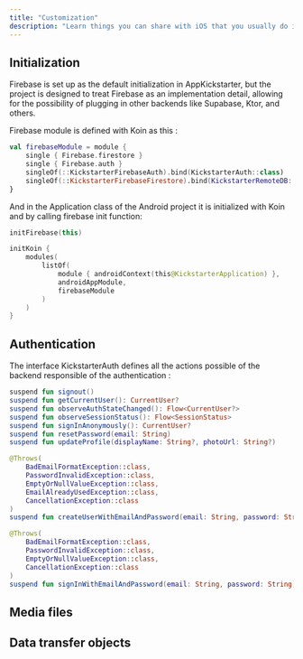 ```yaml
--- 
title: "Customization"
description: "Learn things you can share with iOS that you usually do in the Android platform"  
--- 
```


## Initialization

Firebase is set up as the default initialization in AppKickstarter, but the project is designed to treat Firebase as an implementation detail, 
allowing for the possibility of plugging in other backends like Supabase, Ktor, and others.

Firebase module is defined with Koin as this :

```kotlin
val firebaseModule = module {
    single { Firebase.firestore }
    single { Firebase.auth }
    singleOf(::KickstarterFirebaseAuth).bind(KickstarterAuth::class)
    singleOf(::KickstarterFirebaseFirestore).bind(KickstarterRemoteDB::class)
}
```

And in the Application class of the Android project it is initialized with Koin and by calling firebase init function:

```kotlin
initFirebase(this)

initKoin {
    modules(
        listOf(
            module { androidContext(this@KickstarterApplication) },
            androidAppModule,
            firebaseModule
        )
    )
}
```

## Authentication

The interface KickstarterAuth defines all the actions possible of the backend responsible of the authentication :

```kotlin
suspend fun signout()
suspend fun getCurrentUser(): CurrentUser?
suspend fun observeAuthStateChanged(): Flow<CurrentUser?>
suspend fun observeSessionStatus(): Flow<SessionStatus>
suspend fun signInAnonymously(): CurrentUser?
suspend fun resetPassword(email: String)
suspend fun updateProfile(displayName: String?, photoUrl: String?)

@Throws(
    BadEmailFormatException::class,
    PasswordInvalidException::class,
    EmptyOrNullValueException::class,
    EmailAlreadyUsedException::class,
    CancellationException::class
)
suspend fun createUserWithEmailAndPassword(email: String, password: String): CurrentUser?

@Throws(
    BadEmailFormatException::class,
    PasswordInvalidException::class,
    EmptyOrNullValueException::class,
    CancellationException::class
)
suspend fun signInWithEmailAndPassword(email: String, password: String): CurrentUser?
```

## Media files


## Data transfer objects

